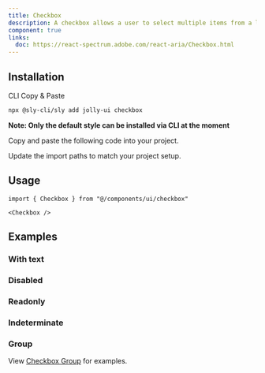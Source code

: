 ```yaml
---
title: Checkbox
description: A checkbox allows a user to select multiple items from a list of individual items, or to mark one individual item as selected.
component: true
links:
  doc: https://react-spectrum.adobe.com/react-aria/Checkbox.html
---
```


<ComponentPreview name="checkbox-demo" />

## Installation

<Tabs defaultValue="cli">

<TabsList>
  <TabsTrigger value="cli">CLI</TabsTrigger>
  <TabsTrigger value="manual">Copy & Paste</TabsTrigger>
</TabsList>
<TabsContent value="cli">

```bash
npx @sly-cli/sly add jolly-ui checkbox
```

**Note: Only the default style can be installed via CLI at the moment**

</TabsContent>

<TabsContent value="manual">

<Steps>

<Step>Copy and paste the following code into your project.</Step>

<ComponentSource name="checkbox" />

<Step>Update the import paths to match your project setup.</Step>

</Steps>

</TabsContent>

</Tabs>

## Usage

```tsx
import { Checkbox } from "@/components/ui/checkbox"
```

```tsx
<Checkbox />
```

## Examples

### With text

<ComponentPreview name="checkbox-with-text" />

### Disabled

<ComponentPreview name="checkbox-disabled" />

### Readonly

<ComponentPreview name="checkbox-readonly" />

### Indeterminate

<ComponentPreview name="checkbox-indeterminate" />

### Group

View [Checkbox Group](../../../docs/components/checkbox-group) for examples.

